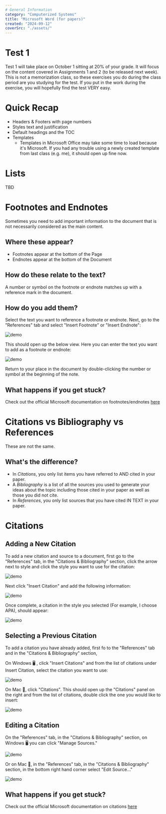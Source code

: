 ```yaml
---
# General Information
category: "Computerized Systems"
title: "Microsoft Word (for papers)"
created: "2024-09-12"
coverSrc: "./assets/"
---
```


# Test 1

Test 1 will take place on October 1 sitting at 20% of your grade. It will focus on the content covered in Assignments 1 and 2 (to be released next week). This is not a memorization class, so these exercises you do during the class period are you studying for the test. If you put in the work during the exercise, you will hopefully find the test VERY easy.

# Quick Recap

- Headers & Footers with page numbers
- Styles text and justification
- Default headings and the TOC
- Templates
  - Templates in Microsoft Office may take some time to load because it's Microsoft. If you had any trouble using a newly created template from last class (e.g. me), it should open up fine now.

# Lists

TBD

# Footnotes and Endnotes

Sometimes you need to add important information to the document that is not necessarily considered as the main content.

## Where these appear?

- Footnotes appear at the bottom of the Page
- Endnotes appear at the bottom of the Document

## How do these relate to the text?

A number or symbol on the footnote or endnote matches up with a reference mark in the document.

## How do you add them?

Select the text you want to reference a footnote or endnote. Next, go to the "References" tab and select "Insert Footnote" or "Insert Endnote":

![demo](./assets/1.png)

This should open up the below view. Here you can enter the text you want to add as a footnote or endnote:

![demo](./assets/2.png)

Return to your place in the document by double-clicking the number or symbol at the beginning of the note.

## What happens if you get stuck?

Check out the official Microsoft documentation on footnotes/endnotes [here](https://support.microsoft.com/en-us/office/insert-footnotes-and-endnotes-61f3fb1a-4717-414c-9a8f-015a5f3ff4cb)

# Citations vs Bibliography vs References

These are not the same.

## What's the difference?

- In _Citations_, you only list items you have referred to AND cited in your paper.
- A _Bibliography_ is a list of all the sources you used to generate your ideas about the topic including those cited in your paper as well as those you did not cite.
- In _References_, you only list sources that you have cited IN TEXT in your paper.

# Citations

## Adding a New Citation

To add a new citation and source to a document, first go to the "References" tab, in the "Citations & Bibliography" section, click the arrow next to style and click the style you want to use for the citation:

![demo](./assets/3.png)

Next click "Insert Citation" and add the following information:

![demo](./assets/4.png)

Once complete, a citation in the style you selected (For example, I choose APA), should appear:

![demo](./assets/5.png)

## Selecting a Previous Citation

To add a citation you have already added, first fo to the "References" tab and in the "Citations & Bibliography" section,

On Windows 🖥️ , click "Insert Citations" and from the list of citations under Insert Citation, select the citation you want to use:

![demo](./assets/9.png)

On Mac 🍎, click "Citations". This should open up the "Citations" panel on the right and from the list of citations, double click the one you would like to insert:

![demo](./assets/6.png)

## Editing a Citation

On the "References" tab, in the "Citations & Bibliography" section, on Windows 🖥️ you can click "Manage Sources."

![demo](./assets/7.png)

Or on Mac 🍎, in the "References" tab, in the "Citations & Bibliography" section, in the bottom right hand corner select "Edit Source..."

![demo](./assets/8.png)

## What happens if you get stuck?

Check out the official Microsoft documentation on citations [here](https://support.microsoft.com/en-us/office/add-citations-in-a-word-document-ab9322bb-a8d3-47f4-80c8-63c06779f127)
